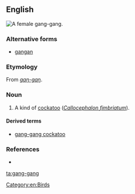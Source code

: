 ==English==
[[Image:Gang-gang_female_MJC01.jpg|thumb|right|A female gang-gang.]]
{{wikipedia|Gang-gang Cockatoo}}

===Alternative forms===
* [[gangan]]

===Etymology===
From {{etyl|wrh|en}} ''[[gaŋ-gaŋ]]''.

===Noun===
{{en-noun}}

# A kind of [[cockatoo]] (''[[Callocephalon fimbriatum]]'').

====Derived terms====
* [[gang-gang cockatoo]]

===References===
* {{reference-book |author=Dixon, R. M. W., Bruce Moore, W. S. Ramson, Mandy Thomas |year=2006 |title=Australian Aboriginal Words in English: Their Origin and Meaning |edition=2nd ed. |publisher=Oxford University Press |id=ISBN 0-19-554073-5 |pages=p. 85}}

[[Category:en:Birds]]
[[ta:gang-gang]]